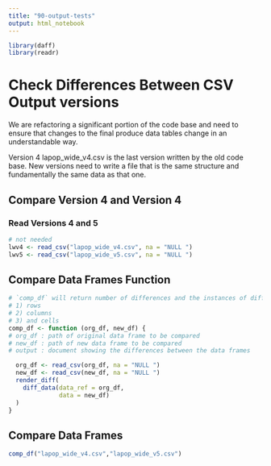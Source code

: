 ```yaml
---
title: "90-output-tests"
output: html_notebook
---
```


```r
library(daff)
library(readr)
```

# Check Differences Between CSV Output versions

We are refactoring a significant portion of the code base and need to ensure that changes to the final produce data tables change in an understandable way. 

Version 4 lapop_wide_v4.csv is the last version written by the old code base. New versions need to write a file that is the same structure and fundamentally the same data as that one. 

## Compare Version 4 and Version 4

### Read Versions 4 and 5
```r
# not needed
lwv4 <- read_csv("lapop_wide_v4.csv", na = "NULL ") 
lwv5 <- read_csv("lapop_wide_v5.csv", na = "NULL ") 
```

## Compare Data Frames Function
```r
# `comp_df` will return number of differences and the instances of differences in;
# 1) rows
# 2) columns
# 3) and cells
comp_df <- function (org_df, new_df) {
# org_df : path of original data frame to be compared
# new_df : path of new data frame to be compared
# output : document showing the differences between the data frames

  org_df <- read_csv(org_df, na = "NULL ") 
  new_df <- read_csv(new_df, na = "NULL ") 
  render_diff(
    diff_data(data_ref = org_df,
              data = new_df)
  )
}
```

## Compare Data Frames
```r
comp_df("lapop_wide_v4.csv","lapop_wide_v5.csv")
```
